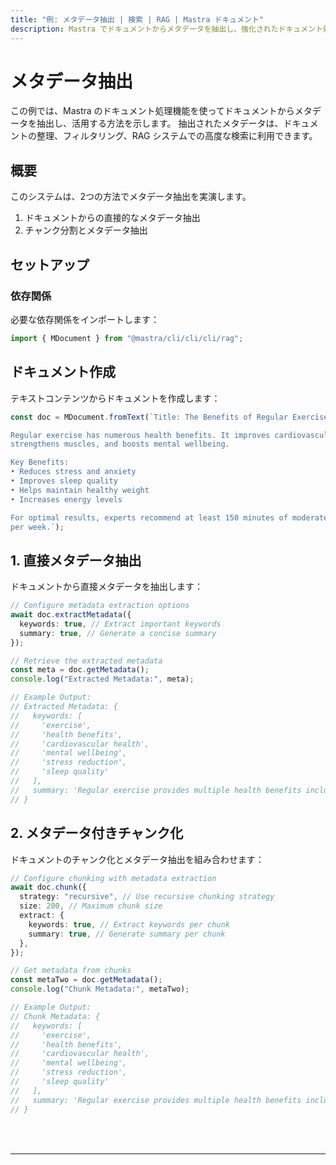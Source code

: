 ```yaml
---
title: "例: メタデータ抽出 | 検索 | RAG | Mastra ドキュメント"
description: Mastra でドキュメントからメタデータを抽出し、強化されたドキュメント処理と検索に活用する例。
---
```



# メタデータ抽出

この例では、Mastra のドキュメント処理機能を使ってドキュメントからメタデータを抽出し、活用する方法を示します。
抽出されたメタデータは、ドキュメントの整理、フィルタリング、RAG システムでの高度な検索に利用できます。

## 概要

このシステムは、2つの方法でメタデータ抽出を実演します。

1. ドキュメントからの直接的なメタデータ抽出
2. チャンク分割とメタデータ抽出

## セットアップ

### 依存関係

必要な依存関係をインポートします：

```typescript copy showLineNumbers filename="src/index.ts"
import { MDocument } from "@mastra/cli/cli/cli/rag";
```

## ドキュメント作成

テキストコンテンツからドキュメントを作成します：

```typescript copy showLineNumbers{3} filename="src/index.ts"
const doc = MDocument.fromText(`Title: The Benefits of Regular Exercise

Regular exercise has numerous health benefits. It improves cardiovascular health, 
strengthens muscles, and boosts mental wellbeing.

Key Benefits:
• Reduces stress and anxiety
• Improves sleep quality
• Helps maintain healthy weight
• Increases energy levels

For optimal results, experts recommend at least 150 minutes of moderate exercise 
per week.`);
```

## 1. 直接メタデータ抽出

ドキュメントから直接メタデータを抽出します：

```typescript copy showLineNumbers{17} filename="src/index.ts"
// Configure metadata extraction options
await doc.extractMetadata({
  keywords: true, // Extract important keywords
  summary: true, // Generate a concise summary
});

// Retrieve the extracted metadata
const meta = doc.getMetadata();
console.log("Extracted Metadata:", meta);

// Example Output:
// Extracted Metadata: {
//   keywords: [
//     'exercise',
//     'health benefits',
//     'cardiovascular health',
//     'mental wellbeing',
//     'stress reduction',
//     'sleep quality'
//   ],
//   summary: 'Regular exercise provides multiple health benefits including improved cardiovascular health, muscle strength, and mental wellbeing. Key benefits include stress reduction, better sleep, weight management, and increased energy. Recommended exercise duration is 150 minutes per week.'
// }
```

## 2. メタデータ付きチャンク化

ドキュメントのチャンク化とメタデータ抽出を組み合わせます：

```typescript copy showLineNumbers{40} filename="src/index.ts"
// Configure chunking with metadata extraction
await doc.chunk({
  strategy: "recursive", // Use recursive chunking strategy
  size: 200, // Maximum chunk size
  extract: {
    keywords: true, // Extract keywords per chunk
    summary: true, // Generate summary per chunk
  },
});

// Get metadata from chunks
const metaTwo = doc.getMetadata();
console.log("Chunk Metadata:", metaTwo);

// Example Output:
// Chunk Metadata: {
//   keywords: [
//     'exercise',
//     'health benefits',
//     'cardiovascular health',
//     'mental wellbeing',
//     'stress reduction',
//     'sleep quality'
//   ],
//   summary: 'Regular exercise provides multiple health benefits including improved cardiovascular health, muscle strength, and mental wellbeing. Key benefits include stress reduction, better sleep, weight management, and increased energy. Recommended exercise duration is 150 minutes per week.'
// }
```

<br />
<br />
<hr className="dark:border-[#404040] border-gray-300" />
<br />
<br />
<GithubLink
  link={
    "https://github.com/@@mastra/cli/cli/cli-ai/@@mastra/cli/cli/cli/blob/main/examples/basics/rag/metadata-extraction"
  }
/>
